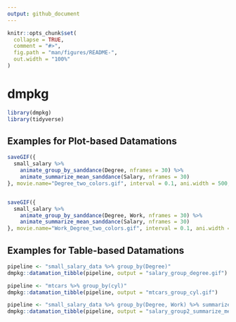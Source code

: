 ```yaml
---
output: github_document
---
```


<!-- README.md is generated from README.Rmd. Please edit that file -->

```r
knitr::opts_chunk$set(
  collapse = TRUE,
  comment = "#>",
  fig.path = "man/figures/README-",
  out.width = "100%"
)
```

# dmpkg

```r
library(dmpkg)
library(tidyverse)
```


## Examples for Plot-based Datamations


```r
saveGIF({
  small_salary %>%
    animate_group_by_sanddance(Degree, nframes = 30) %>%
    animate_summarize_mean_sanddance(Salary, nframes = 30)
}, movie.name="Degree_two_colors.gif", interval = 0.1, ani.width = 500, ani.height = 350, ani.res = 100)


saveGIF({
  small_salary %>%
    animate_group_by_sanddance(Degree, Work, nframes = 30) %>%
    animate_summarize_mean_sanddance(Salary, nframes = 30)
}, movie.name="Work_Degree_two_colors.gif", interval = 0.1, ani.width = 500, ani.height = 350, ani.res= 100)

```


## Examples for Table-based Datamations

```r
pipeline <- "small_salary_data %>% group_by(Degree)"
dmpkg::datamation_tibble(pipeline, output = "salary_group_degree.gif")

pipeline <- "mtcars %>% group_by(cyl)"
dmpkg::datamation_tibble(pipeline, output = "mtcars_group_cyl.gif")

pipeline <- "small_salary_data %>% group_by(Degree, Work) %>% summarize(Avg_Salary = mean(Salary))"
dmpkg::datamation_tibble(pipeline, output = "salary_group2_summarize_mean.gif")
```


